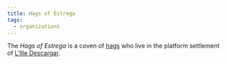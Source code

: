 ```yaml
---
title: Hags of Estrega
tags:
  - organizations
---
```


<Stub />

The _Hags of Estrega_ is a coven of [hags](../misc/hags.mdx) who live in the
platform settlement of [L'Ille Descargar](../locations/l-ille-descargar.mdx).
